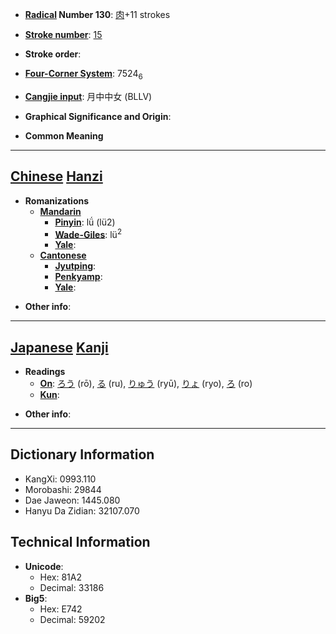 * '''[[Wiktionary:Chinese radical index| Radical]] Number 130''': [[Wiktionary:Chinese radical index 肉|肉]]+11 strokes

* '''[[Wiktionary:Chinese total strokes index|Stroke number]]''': [[Wiktionary:Chinese total strokes index 15|15]]

* '''Stroke order''': 

* '''[[Wiktionary:Chinese four corner index|Four-Corner System]]''': 7524<sub>6</sub>

* '''[[Wiktionary:Chinese Cangjie index|Cangjie input]]''': 月中中女 (BLLV)

* '''Graphical Significance and Origin''': 

* '''Common Meaning'''

----

== [[Chinese]] [[Hanzi]] ==

* '''Romanizations'''
** '''[[Mandarin]]'''
*** '''[[Pinyin]]''': lǘ (lü2)
*** '''[[Wade-Giles]]''': lü<sup>2</sup>
*** '''[[Yale]]''': 
** '''[[Cantonese]]'''
*** '''[[Jyutping]]''':
*** '''[[Penkyamp]]''': 
*** '''[[Yale]]''': 

* '''Other info''': 

----

== [[Japanese]] [[Kanji]] ==

* '''Readings'''
** '''[[On]]''': [[ろう]] (rō), [[る]] (ru), [[りゅう]] (ryū), [[りょ]] (ryo), [[ろ]] (ro)
** '''[[Kun]]''': 

* '''Other info''':  

----

== Dictionary Information ==

* KangXi: 0993.110
* Morobashi: 29844
* Dae Jaweon: 1445.080
* Hanyu Da Zidian: 32107.070

== Technical Information ==

* '''Unicode''':
** Hex: 81A2
** Decimal: 33186
* '''Big5''':
** Hex: E742
** Decimal: 59202
